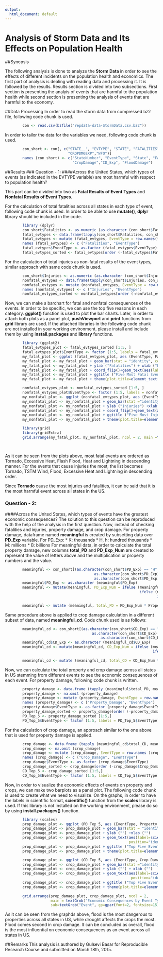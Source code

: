 ```yaml
---
output:
  html_document: default
---
```

Analysis of Storm Data and Its Effects on Population Health
===========================================================
##Synopsis

The following analysis is done to analyze the **Storm Data** in order to see the effects of different incidents on the population health and economics. The first part of analysis is dealing with reading data and processing it. It is followed by the results. Results section is divided into two subsections. First section is presenting the analyis of events that are harmful to the population health while second section is presenting the analysis of events that are harmful to the economy. 

##Data Processing
In order to read the storm data from compressed bz2 file, following code chunk is used.

```r
        con <- read.csv(bzfile("repdata-data-StormData.csv.bz2"))
```
In order to tailor the data for the variables we need, following code chunk is used.

```r
        con_short <- con[, c("STATE__", "EVTYPE", "STATE", "FATALITIES", "INJURIES", "PROPDMG", "PROPDMGEXP", "CROPDMG", 
                             "CROPDMGEXP","WFO")]
        names (con_short) <- c("StateNumber", "EventType", "State", "Fatalities", "Injuries", "PropertyDamage", "PD_Exp",
                               "CropDamage","CD_Exp", "FloodDamage")
```
##Results
### Question - 1:
####Across the United States, which types of events (as indicated in the EVTYPE variable) are most harmful with respect to population health?

This part can be divided into two as **Fatal Results of Event Types** and **Nonfatal Results of Event Types**. 

For the calculation of total fatalities across all states in each type of event, following code chunk is used. In order to be able to use **mutate()**, **dplyr** library should be included in the code.

```r
        library (dplyr)     
        con_short$Fatalities <- as.numeric (as.character (con_short$Fatalities))
        fatal_evtypes <- data.frame(tapply(con_short$Fatalities, con_short$EventType, sum))
        fatal_evtypes <- mutate (fatal_evtypes, EventType = row.names(fatal_evtypes))
        names (fatal_evtypes) <- c ("Fatalities", "EventType")
        fatal_evtypes$EventType <- as.factor (fatal_evtypes$EventType)
        fatal_evtypes_sorted <- fatal_evtypes[order (-fatal_evtypes$Fatalities),]      
```

For the calculation of total injuries as non-fatal results of the event types, similar approach with same code chunk is used.

```r
        con_short$Injuries <- as.numeric (as.character (con_short$Injuries))
        nonfatal_evtypes <- data.frame(tapply(con_short$Injuries, con_short$EventType, sum))
        nonfatal_evtypes <- mutate (nonfatal_evtypes, EventType = row.names(nonfatal_evtypes))
        names (nonfatal_evtypes) <- c ("Injuries", "EventType")
        nonfatal_evtypes_sorted <- nonfatal_evtypes[order (-nonfatal_evtypes$Injuries),]      
```

Now, we can make a barchart for fatal and nonfatal consequences of the events. In order to be specific, we can use the top five reasons in each category. **ggplot()** function is used to plot the bar charts. Later, in order to attach both plots as a panel plot, **pushViewport** and **print** functions from **grid** library are used. If the attached libraries in the following code chunk are not installed in your working environment, please install and include them by using **install.packages** and **library** functions. 

```r
        library (ggplot2)       
        fatal_evtypes_plot <- fatal_evtypes_sorted [1:5, ]
        fatal_evtypes_plot$EventType <- factor (1:5, labels = fatal_evtypes_plot$EventType)
        my_fatal_plot <- ggplot (fatal_evtypes_plot, aes (EventType, Fatalities, ymax=max(Fatalities)*1.1)) 
        my_fatal_plot <- my_fatal_plot + geom_bar(stat = "identity", col = "pink", fill = "pink")
        my_fatal_plot <- my_fatal_plot + ylab ("Fatalities") + xlab ("Event Type")
        my_fatal_plot <- my_fatal_plot + coord_flip()+geom_text(aes(label=Fatalities), position="identity",vjust=-0.25,hjust=0)
        my_fatal_plot <- my_fatal_plot + ggtitle ("Five Most Fatal Event Types in US Across States")
        my_fatal_plot <- my_fatal_plot + theme(plot.title=element_text(family="Times", size=15)) 

        nonfatal_evtypes_plot <- nonfatal_evtypes_sorted [1:5, ]
        nonfatal_evtypes_plot$EventType <- factor (1:5, labels = nonfatal_evtypes_plot$EventType)
        my_nonfatal_plot <- ggplot (nonfatal_evtypes_plot, aes (EventType, Injuries, ymax=max(Injuries)*1.1)) 
        my_nonfatal_plot <- my_nonfatal_plot + geom_bar(stat ="identity", col = "pink", fill = "pink")
        my_nonfatal_plot <- my_nonfatal_plot + ylab ("Injuries") +xlab("")
        my_nonfatal_plot <- my_nonfatal_plot + coord_flip()+geom_text(aes(label=Injuries),position="identity",vjust=-0.25,hjust=0)
        my_nonfatal_plot <- my_nonfatal_plot + ggtitle ("Five Most Injury Event Types in US Across States") 
        my_nonfatal_plot <- my_nonfatal_plot + theme(plot.title=element_text(family="Times", size=15)) 

        library(grid)
        library(gridExtra)
        grid.arrange(my_fatal_plot, my_nonfatal_plot, ncol = 2, main =textGrob("Health Consequences by Event Types Across US",
                                                                               gp=gpar (fontsize=20, fontface=2)))
        
```

As it can be seen from the plots above, most fatal events are ordered as Tornado, Excessive Heat, Flash Flood, Heat and Lightning in descending manner. For the events that cause injuries the most, the list becomes Tornado, TSTM Wind, Flood, Excessive Heat and Lightning in descending order.

Since **Tornado** cause the most injuries and fatalities, it can be said that it is the most harmful event across all states in the US. 

### Question - 2:
####Across the United States, which types of events have the greatest economic consequences?
The solution to this question can be reproduced with the help of the analysis in the first question. Now, instead of checking fatalities and injuries, property damage, and crop damage. For property damage, dataframe named **meaningful** is created by subsetting data over **PD_Exp** variable. For PD_Exp:
        * K: thousands
        * H, h: hundred thousands
        * M: millions
        * B: billions
For meaningful data, in order to calculate the total property damage, new columns **total_PD** and **PD_Exp_Num** are created to represent the value of letters above and the multiplication or property numbers and the value. 

```r
        meaningful <- con_short[(as.character(con_short$PD_Exp) == "H" | as.character(con_short$PD_Exp) == "K" |
                                         as.character(con_short$PD_Exp) == "h"| as.character(con_short$PD_Exp) == "B" |
                                         as.character(con_short$PD_Exp) == "M"| as.character(con_short$PD_Exp) == "m"), ]
        meaningful$PD_Exp <- as.character (meaningful$PD_Exp)       
        meaningful <- mutate(meaningful, PD_Exp_Num = ifelse (meaningful$PD_Exp == "K", 1000, 
                                                              ifelse (meaningful$PD_Exp == "M" | meaningful$PD_Exp == "m",1000000,
                                                                      ifelse (meaningful$PD_Exp == "H" | meaningful$PD_Exp == "h",
                                                                              100000, 1000000000))))
        meaningful <- mutate (meaningful, total_PD = PD_Exp_Num * PropertyDamage)
```

Same procedure above is applied to crop damage calculation in a different subset of data, named **meaningful_cd**. Code chunk used is as follows: 

```r
        meaningful_cd <- con_short[(as.character(con_short$CD_Exp) == "K" | as.character(con_short$CD_Exp) == "k"| 
                                        as.character(con_short$CD_Exp) == "B" | as.character(con_short$CD_Exp) == "M"|
                                            as.character(con_short$CD_Exp) == "m"), ]
        meaningful_cd$CD_Exp <- as.character (meaningful_cd$CD_Exp)       
        meaningful_cd <- mutate(meaningful_cd, CD_Exp_Num = ifelse (meaningful_cd$CD_Exp == "K" | meaningful_cd$CD_Exp == "k",1000,
                                                                    ifelse (meaningful_cd$CD_Exp=="M"|meaningful_cd$CD_Exp == "m",
                                                                            1000000,1000000000)))
        meaningful_cd <- mutate (meaningful_cd, total_CD = CD_Exp_Num * CropDamage)
```

Now, we can calculate the total property and crop damage across all states in US stemming from different events to see the economic consequences of each event. For property damage, following code chunk is written.  

```r
        property_damage <- data.frame (tapply (meaningful$total_PD, meaningful$EventType, sum))
        property_damage <- na.omit (property_damage)
        property_damage <- mutate (property_damage, EventType = row.names (property_damage))
        names (property_damage) <- c ("Property_Damage", "EventType")
        property_damage$EventType <- as.factor (property_damage$EventType)
        property_damage_sorted <- property_damage[order (-property_damage$Property_Damage),] 
        PD_Top_5 <- property_damage_sorted [1:5,]
        PD_Top_5$EventType <- factor (1:5, labels = PD_Top_5$EventType)
```

For the calculation of crop damage, an approach similar to the one above that is used for property damage is applied. 

```r
        crop_damage <- data.frame (tapply (meaningful_cd$total_CD, meaningful_cd$EventType, sum))
        crop_damage <- na.omit (crop_damage)
        crop_damage <- mutate (crop_damage, EventType = row.names (crop_damage))
        names (crop_damage) <- c ("Crop_Damage", "EventType")
        crop_damage$EventType <- as.factor (crop_damage$EventType)
        crop_damage_sorted <- crop_damage[order (-crop_damage$Crop_Damage),] 
        CD_Top_5 <- crop_damage_sorted [1:5,]
        CD_Top_5$EventType <- factor (1:5, labels = CD_Top_5$EventType)
```

Now, in order to visualize the economic effects of events on property and crops, we can make two barplots as a panel plot. The following code chunk is used to create what we need to visualize. On the graphs, in order to have the labels in scientific format, **scientific()** function from the **scales** library is used. If this library is not installed on the working environment, please do so by using **install.packages()** function. 

```r
        library (scales)
        prop_damage_plot <- ggplot (PD_Top_5, aes (EventType, Property_Damage, ymax=max(Property_Damage)*1.1)) 
        prop_damage_plot <- prop_damage_plot + geom_bar(stat = "identity", col = "pink", fill = "pink")
        prop_damage_plot <- prop_damage_plot + ylab ("") +xlab ("")
        prop_damage_plot <- prop_damage_plot + geom_text(aes(label=scientific(Property_Damage, digits = 3)), 
                                                         position="identity",vjust=0.25,hjust=0.5,col = "black")
        prop_damage_plot <- prop_damage_plot + ggtitle ("Top Five Events with Highest Property Damage in US Across States") 
        prop_damage_plot <- prop_damage_plot + theme(plot.title=element_text(family="Times", size=15))     

        crop_damage_plot <- ggplot (CD_Top_5, aes (EventType, Crop_Damage, ymax=max(Crop_Damage)*1.1)) 
        crop_damage_plot <- crop_damage_plot + geom_bar(stat ="identity", col = "pink", fill = "pink")
        crop_damage_plot <- crop_damage_plot + ylab ("") + xlab ("")
        crop_damage_plot <- crop_damage_plot + geom_text(aes(label=scientific(Crop_Damage, digits = 3)),
                                                          position="identity",vjust=0.25,hjust=0.5, col="black")
        crop_damage_plot <- crop_damage_plot + ggtitle ("Top Five Events with Highest Crop Damage in US Across States") 
        crop_damage_plot <- crop_damage_plot + theme(plot.title=element_text(family="Times", size=15))        
        
        grid.arrange(prop_damage_plot, crop_damage_plot, ncol = 2, 
                     main = textGrob("Economic Consequences by Event Types Across US", gp=gpar(fontsize=20, fontface=2)), 
                     sub=textGrob("Event", gp=gpar(font=2, fontsize=15)), left = textGrob("Damage", gp=gpar(font=2, fontsize=15)))
```

As it can be seen from the graphds above, flood is the most dangerous to properties across all states in US, while drought affects the crops the most. Flood comes second in crop damage. It can be concluded as overall, flood is the most influential on economic consequences as an event across all states in US. 

##Remarks
This analysis is authored by Gulsevi Basar for Reproducible Research Course and submitted on March 18th, 2015. 